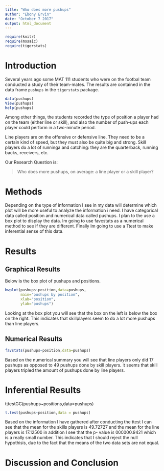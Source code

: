 ---
title: "Who does more pushups"
author: "Ebony Ervin"
date: "October 7 2017"
output: html_document
---

```{r include=FALSE}
require(knitr)
require(mosaic)
require(tigerstats)
```
<!-- We recommend you use git branches -- create a separate branch for each major section i.e. Introduction, Methods, Results, Inferential Results, and Discussion and Conclusions - leave the YAML block untouched until the final merge where you put in your own name !-->

# Introduction

Several years ago some MAT 111 students who were on the footbal team conducted a study of their team-mates.  The results are contained in the data frame `pushups` in the `tigerstats` package.

```{r eval=FALSE}
data(pushups)
View(pushups)
help(pushups)
```

Among other things, the students recorded the type of position a player had on the team (either line or skill), and also the number of push-ups each player could perform in a two-minute period.

Line players are on the offensive or defensive line.  They need to be a certain kind of speed, but they must also be quite big and strong.  Skill players do a lot of runninga and catching:  they are the quarterback, running backs, receivers, etc.

Our Research Question is:

  >Who does more pushups, on average: a line player or a skill player?


# Methods
<!--Decide on your methods:  use "variable analysis" or other appropriate descriptors.  Make sure to choose at least one graphical method and at least one numerical method.!-->

Depending on the type of information I see in my data will determine which plot will be more useful to analyze the information i need. I have categorical data called position and numerical data called pushups. I plan to the use a box plot to display the data. Im going to use favcstats as a numerical method to see if they are different. Finally Im going to use a Ttest to make  inferential sense of this data.




# Results
<!--You have both graphical and numerical methods, so you will have both graphical and numerical results to consider.!-->


## Graphical Results
<!--Your graph should have a good title, and axes should be labled as needed.  Discuss your graphical results, showing how they answer the research question.  Use specific features of the graph in your discussion.!-->
Below is the box plot of pushups and positions.
```{r}
bwplot(pushups~position,data=pushups,
       main="pushups by position",
       xlab="position",
       ylab="pushups")
```
  
Looking at the box plot you will see that the box on the left is below the box on the right. This indicates that skillplayers seem to do a lot more pushups than line players.

## Numerical Results
<!--Numerical results go here. Use the numerical results to describe the patterns if any that exist in the data as focused toward the research question!-->


```{r}
favstats(pushups~position,data=pushups)
```
Based on the numerical summary you will see that line players only did 17 pushups as opposed to 49 pushups done by skill players. It seems that skill players tripled the amount of pushups done by line players.  

# Inferential Results
<!--State hypothesis clearly.  Make sure your discussion of the inferential test covers all the aspects that the test output produces, such as test statistic, p-value etc.  Make a decision about the null hypothesis, explain the assumptions on which the selected test/procedure was based, and why the chosen procedure satisfys the assumptions and is appropriate to answer the research question!-->

tttestGC(pushups~positions,data=pushups)
```{r}
t.test(pushups~position,data = pushups)
```

Based on the information I have gathered after conducting the ttest I can see that the mean for the skills players is 49.72727 and the mean for the line players is 17.12500 in addition I see that the p- value is 000000.9421 which  is a really small number. This indicates that I should reject the null hypothisis, due to the fact that the means of the two data sets are not equal.



# Discussion and Conclusion
<!--State your overall conclusion.  This is also a good place to mention other Research Questions that came to mind as you were carrying out this study.!-->





